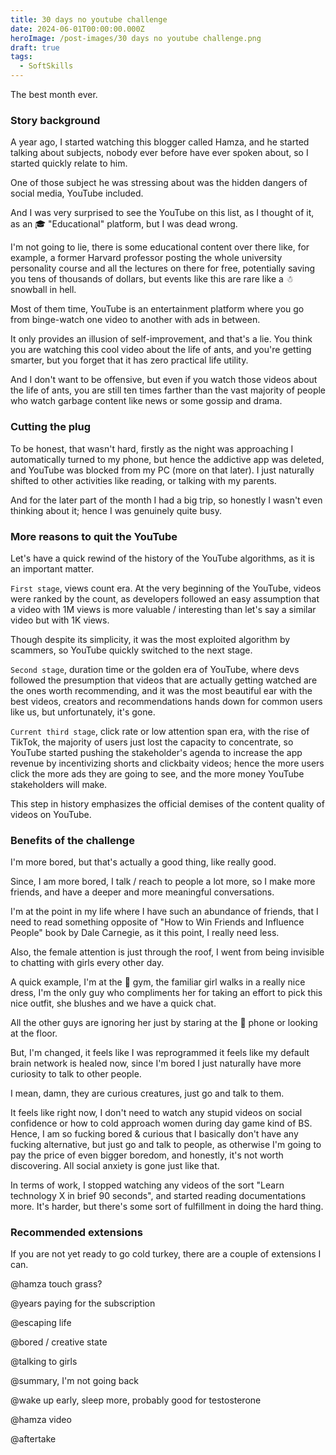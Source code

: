 ```yaml
---
title: 30 days no youtube challenge
date: 2024-06-01T00:00:00.000Z
heroImage: /post-images/30 days no youtube challenge.png
draft: true
tags:
  - SoftSkills
---
```


The best month ever.

### Story background

A year ago, I started watching this blogger called Hamza, and he started talking about subjects, nobody ever before have ever spoken about, so I started quickly relate to him.

One of those subject he was stressing about was the hidden dangers of social media, YouTube included.

And I was very surprised to see the YouTube on this list, as I thought of it, as an 🎓 "Educational" platform, but I was dead wrong.

I'm not going to lie, there is some educational content over there like, for example, a former Harvard professor posting the whole university personality course and all the lectures on there for free, potentially saving you tens of thousands of dollars, but events like this are rare like a ☃ snowball in hell.

Most of them time, YouTube is an entertainment platform where you go from binge-watch one video to another with ads in between.

It only provides an illusion of self-improvement, and that's a lie. You think you are watching this cool video about the life of ants, and you're getting smarter, but you forget that it has zero practical life utility.

And I don't want to be offensive, but even if you watch those videos about the life of ants, you are still ten times farther than the vast majority of people who watch garbage content like news or some gossip and drama.

### Cutting the plug

To be honest, that wasn't hard, firstly as the night was approaching I automatically turned to my phone, but hence the addictive app was deleted, and YouTube was blocked from my PC (more on that later). I just naturally shifted to other activities like reading, or talking with my parents.

And for the later part of the month I had a big trip, so honestly I wasn't even thinking about it; hence I was genuinely quite busy.

### More reasons to quit the YouTube

Let's have a quick rewind of the history of the YouTube algorithms, as it is an important matter.

`First stage`, views count era. At the very beginning of the YouTube, videos were ranked by the count, as developers followed an easy assumption that a video with 1M views is more valuable / interesting than let's say a similar video but with 1K views.

Though despite its simplicity, it was the most exploited algorithm by scammers, so YouTube quickly switched to the next stage.

`Second stage`, duration time or the golden era of YouTube, where devs followed the presumption that videos that are actually getting watched are the ones worth recommending, and it was the most beautiful ear with the best videos, creators and recommendations hands down for common users like us, but unfortunately, it's gone.

`Current third stage`, click rate or low attention span era, with the rise of TikTok, the majority of users just lost the capacity to concentrate, so YouTube started pushing the stakeholder's agenda to increase the app revenue by incentivizing shorts and clickbaity videos; hence the more users click the more ads they are going to see, and the more money YouTube stakeholders will make.

This step in history emphasizes the official demises of the content quality of videos on YouTube.

### Benefits of the challenge

I'm more bored, but that's actually a good thing, like really good.

Since, I am more bored, I talk / reach to people a lot more, so I make more friends, and have a deeper and more meaningful conversations.

I'm at the point in my life where I have such an abundance of friends, that I need to read something opposite of "How to Win Friends and Influence People" book by Dale Carnegie, as it this point, I really need less.

Also, the female attention is just through the roof, I went from being invisible to chatting with girls every other day.

A quick example, I'm at the 💪 gym, the familiar girl walks in a really nice dress, I'm the only guy who compliments her for taking an effort to pick this nice outfit, she blushes and we have a quick chat.

All the other guys are ignoring her just by staring at the 📱 phone or looking at the floor.

But, I'm changed, it feels like I was reprogrammed it feels like my default brain network is healed now, since I'm bored I just naturally have more curiosity to talk to other people.

I mean, damn, they are curious creatures, just go and talk to them.

It feels like right now, I don't need to watch any stupid videos on social confidence or how to cold approach women during day game kind of BS. Hence, I am so fucking bored & curious that I basically don't have any fucking alternative, but just go and talk to people, as otherwise I'm going to pay the price of even bigger boredom, and honestly, it's not worth discovering. All social anxiety is gone just like that.

In terms of work, I stopped watching any videos of the sort "Learn technology X in brief 90 seconds", and started reading documentations more. It's harder, but there's some sort of fulfillment in doing the hard thing.

### Recommended extensions

If you are not yet ready to go cold turkey, there are a couple of extensions I can.

@hamza touch grass?

@years paying for the subscription

@escaping life

@bored / creative state

@talking to girls

@summary, I'm not going back

@wake up early, sleep more, probably good for testosterone

@hamza video

@aftertake
